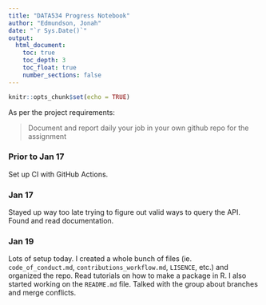 ```yaml
---
title: "DATA534 Progress Notebook"
author: "Edmundson, Jonah"
date: "`r Sys.Date()`"
output: 
  html_document:
    toc: true 
    toc_depth: 3
    toc_float: true
    number_sections: false
---
```


```r
knitr::opts_chunk$set(echo = TRUE)
```

As per the project requirements:

> Document and report daily your job in your own github repo for the assignment

### Prior to Jan 17

Set up CI with GitHub Actions. 


### Jan 17

Stayed up way too late trying to figure out valid ways to query the API. Found and read documentation. 


### Jan 19

Lots of setup today. I created a whole bunch of files (ie. `code_of_conduct.md`, `contributions_workflow.md`, `LISENCE`, etc.) and organized the repo. Read tutorials on how to make a package in R. I also started working on the `README.md` file. Talked with the group about branches and merge conflicts. 

